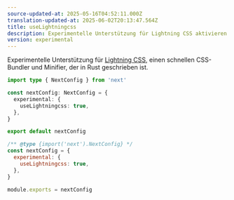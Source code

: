 ```yaml
---
source-updated-at: 2025-05-16T04:52:11.000Z
translation-updated-at: 2025-06-02T20:13:47.564Z
title: useLightningcss
description: Experimentelle Unterstützung für Lightning CSS aktivieren.
version: experimental
---
```


Experimentelle Unterstützung für [Lightning CSS](https://lightningcss.dev), einen schnellen CSS-Bundler und Minifier, der in Rust geschrieben ist.

```ts filename="next.config.ts" switcher
import type { NextConfig } from 'next'

const nextConfig: NextConfig = {
  experimental: {
    useLightningcss: true,
  },
}

export default nextConfig
```

```js filename="next.config.js" switcher
/** @type {import('next').NextConfig} */
const nextConfig = {
  experimental: {
    useLightningcss: true,
  },
}

module.exports = nextConfig
```